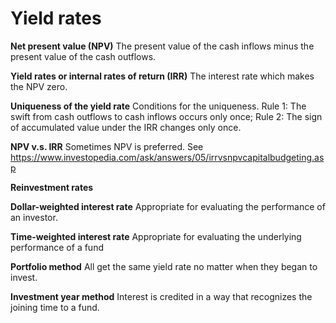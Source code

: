 # Yield rates

**Net present value (NPV)** The present value of the cash inflows minus the present value of the cash outflows.

**Yield rates or internal rates of return (IRR)** The interest rate which makes the NPV zero.

**Uniqueness of the yield rate** Conditions for the uniqueness. Rule 1: The swift from cash outflows to cash inflows occurs only once; Rule 2: The sign of accumulated value under the IRR changes only once.

**NPV v.s. IRR** Sometimes NPV is preferred. See <https://www.investopedia.com/ask/answers/05/irrvsnpvcapitalbudgeting.asp>

**Reinvestment rates**

**Dollar-weighted interest rate** Appropriate for evaluating the performance of an investor.

**Time-weighted interest rate** Appropriate for evaluating the underlying performance of a fund

**Portfolio method** All get the same yield rate no matter when they began to invest.

**Investment year method**  Interest is credited in a way that recognizes the joining time to a fund.
